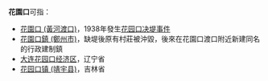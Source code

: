 '''花園口'''可指：
*[[花園口_(黃河渡口)|花園口 (黃河渡口)]]，1938年發生[[花园口决堤事件|花园口决堤事件]]
*[[花園口鎮_(鄭州市)|花園口鎮 (鄭州市)]]，缺堤後原有村莊被沖毀，後來在花園口渡口附近新建同名的行政建制鎮
*[[大连花园口经济区|大连花园口经济区]]，辽宁省
*[[花园口镇_(靖宇县)|花园口镇 (靖宇县)]]，吉林省

{{disambig|Cat=三字中国地名消歧义}}
